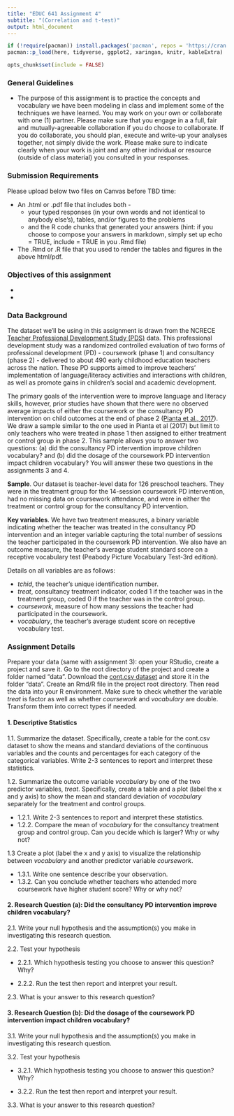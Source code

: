 ```yaml
---
title: "EDUC 641 Assignment 4"
subtitle: "(Correlation and t-test)"
output: html_document
---
```

```R
if (!require(pacman)) install.packages('pacman', repos = 'https://cran.rstudio.com')
pacman::p_load(here, tidyverse, ggplot2, xaringan, knitr, kableExtra)

opts_chunk$set(include = FALSE)
```

### General Guidelines

* The purpose of this assignment is to practice the concepts and vocabulary we have been modeling in class and implement some of the techniques we have learned. You may work on your own or collaborate with one (1) partner. Please make sure that you engage in a a full, fair and mutually-agreeable collaboration if you do choose to collaborate. If you do collaborate, you should plan, execute and write-up your analyses together, not simply divide the work. Please make sure to indicate clearly when your work is joint and any other individual or resource (outside of class material) you consulted in your responses.

### Submission Requirements

Please upload below two files on Canvas before TBD time:  

 * An .html or .pdf file that includes both - 
   + your typed responses (in your own words and not identical to anybody else's), tables, and/or figures to the problems  
   + and the R code chunks that generated your answers (hint: if you choose to compose your answers in markdown, simply set up echo = TRUE, include = TRUE in you .Rmd file)  
   
 * The .Rmd or .R file that you used to render the tables and figures in the above html/pdf. 

### Objectives of this assignment

 * 

 * 

### Data Background

The dataset we'll be using in this assignment is drawn from the NCRECE [Teacher Professional Development Study (PDS)](https://www.icpsr.umich.edu/web/ICPSR/studies/34848) data. This professional development study was a randomized controlled evaluation of two forms of professional development (PD) - coursework (phase 1) and consultancy (phase 2) - delivered to about 490 early childhood education teachers across the nation. These PD supports aimed to improve teachers' implementation of language/literacy activities and interactions with children, as well as promote gains in children's social and academic development. 

The primary goals of the intervention were to improve language and literacy skills, however, prior studies have shown that there were no observed average impacts of either the coursework or the consultancy PD intervention on child outcomes at the end of phase 2 ([Pianta et al., 2017](https://www.tandfonline.com/doi/abs/10.1080/10409289.2017.1319783?journalCode=heed20)). We draw a sample similar to the one used in Pianta et al (2017) but limit to only teachers who were treated in phase 1 then assigned to either treatment or control group in phase 2. This sample allows you to answer two questions: (a) did the consultancy PD intervention improve children vocabulary? and (b) did the dosage of the coursework PD intervention impact children vocabulary? You will answer these two questions in the assignments 3 and 4.

**Sample**. Our dataset is teacher-level data for 126 preschool teachers. They were in the treatment group for the 14-session coursework PD intervention, had no missing data on coursework attendance, and were in either the treatment or control group for the consultancy PD intervention.

**Key variables**. We have two treatment measures, a binary variable indicating whether the teacher was treated in the consultancy PD intervention and an integer variable capturing the total number of sessions the teacher participated in the coursework PD intervention. We also have an outcome measure, the teacher's average student standard score on a receptive vocabulary test (Peabody Picture Vocabulary Test-3rd edition). 

Details on all variables are as follows:

 * *tchid*, the teacher's unique identification number.
 * *treat*, consultancy treatment indicator, coded 1 if the teacher was in the treatment group, coded 0 if the teacher was in the control group.  
 * *coursework*, measure of how many sessions the teacher had participated in the coursework. 
 * *vocabulary*, the teacher's average student score on receptive vocabulary test. 


### Assignment Details

Prepare your data (same with assignment 3): open your RStudio, create a project and save it. Go to the root directory of the project and create a folder named "data". Download the [cont.csv dataset](./data/cont.csv) and store it in the folder "data". Create an Rmd/R file in the project root directory. Then read the data into your R environment. Make sure to check whether the variable *treat* is factor as well as whether *coursework* and *vocabulary* are double. Transform them into correct types if needed. 

#### 1. Descriptive Statistics

1.1. Summarize the dataset. Specifically, create a table for the cont.csv dataset to show the means and standard deviations of the continuous variables and the counts and percentages for each category of the categorical variables. Write 2-3 sentences to report and interpret these statistics.

1.2. Summarize the outcome variable *vocabulary* by one of the two predictor variables, *treat*. Specifically, create a table and a plot (label the x and y axis) to show the mean and standard deviation of *vocabulary* separately for the treatment and control groups. 

 * 1.2.1. Write 2-3 sentences to report and interpret these statistics. 
 * 1.2.2. Compare the mean of *vocabulary* for the consultancy treatment group and control group. Can you decide which is larger? Why or why not?

1.3 Create a plot (label the x and y axis) to visualize the relationship between *vocabulary* and another predictor variable *coursework*. 

 * 1.3.1. Write one sentence describe your observation. 
 * 1.3.2. Can you conclude whether teachers who attended more coursework have higher student score? Why or why not?

#### 2. Research Question (a): Did the consultancy PD intervention improve children vocabulary?

2.1. Write your null hypothesis and the assumption(s) you make in investigating this research question.

2.2. Test your hypothesis

 * 2.2.1. Which hypothesis testing you choose to answer this question? Why?

 * 2.2.2. Run the test then report and interpret your result.

2.3. What is your answer to this research question?

#### 3. Research Question (b): Did the dosage of the coursework PD intervention impact children vocabulary?

3.1. Write your null hypothesis and the assumption(s) you make in investigating this research question.

3.2. Test your hypothesis

 * 3.2.1. Which hypothesis testing you choose to answer this question? Why?

 * 3.2.2. Run the test then report and interpret your result.

3.3. What is your answer to this research question?

